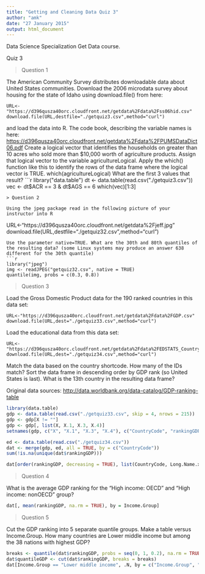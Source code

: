```yaml
---
title: "Getting and Cleaning Data Quiz 3"
author: "amk"
date: "27 January 2015"
output: html_document
---
```


Data Science Specialization Get Data course.

Quiz 3

> Question 1

The American Community Survey distributes downloadable data about United States communities. Download the 2006 microdata survey about housing for the state of Idaho using download.file() from here: 
```
URL<-"https://d396qusza40orc.cloudfront.net/getdata%2Fdata%2Fss06hid.csv"
download.file(URL,destfile="./getquiz3.csv",method="curl")
```
and load the data into R. The code book, describing the variable names is here: 
<https://d396qusza40orc.cloudfront.net/getdata%2Fdata%2FPUMSDataDict06.pdf> 
Create a logical vector that identifies the households on greater than 10 acres who sold more than $10,000 worth of agriculture products. Assign that logical vector to the variable agricultureLogical. Apply the which() function like this to identify the rows of the data frame where the logical vector is TRUE. which(agricultureLogical) What are the first 3 values that result?
```r
library("data.table")
dt <- data.table(read.csv("./getquiz3.csv"))
vec <- dt$ACR == 3 & dt$AGS == 6
which(vec)[1:3]
```
> Question 2

Using the jpeg package read in the following picture of your instructor into R
```
URL<-"https://d396qusza40orc.cloudfront.net/getdata%2Fjeff.jpg"
download.file(URL,destfile="./getquiz32.csv",method="curl")
```
Use the parameter native=TRUE. What are the 30th and 80th quantiles of the resulting data? (some Linux systems may produce an answer 638 different for the 30th quantile)
```r
library("jpeg")
img <- readJPEG("getquiz32.csv", native = TRUE)
quantile(img, probs = c(0.3, 0.8))
```

> Question 3

Load the Gross Domestic Product data for the 190 ranked countries in this data set:
```
URL<-"https://d396qusza40orc.cloudfront.net/getdata%2Fdata%2FGDP.csv"
download.file(URL,dest="./getquiz33.csv",method="curl")
```
Load the educational data from this data set:
```
URL<-"https://d396qusza40orc.cloudfront.net/getdata%2Fdata%2FEDSTATS_Country.csv"
download.file(URL,dest="./getquiz34.csv",method="curl")
```
Match the data based on the country shortcode. How many of the IDs match? Sort the data frame in descending order by GDP rank (so United States is last). What is the 13th country in the resulting data frame?

Original data sources: <http://data.worldbank.org/data-catalog/GDP-ranking-table>
```r
library(data.table)
gdp <- data.table(read.csv("./getquiz33.csv", skip = 4, nrows = 215))
gdp <- gdp[X != ""]
gdp <- gdp[, list(X, X.1, X.3, X.4)]
setnames(gdp, c("X", "X.1", "X.3", "X.4"), c("CountryCode", "rankingGDP", "Long.Name", "gdp"))

ed <- data.table(read.csv("./getquiz34.csv"))
dat <- merge(gdp, ed, all = TRUE, by = c("CountryCode"))
sum(!is.na(unique(dat$rankingGDP)))

dat[order(rankingGDP, decreasing = TRUE), list(CountryCode, Long.Name.x, Long.Name.y, rankingGDP, gdp)][13]
```
> Question 4

What is the average GDP ranking for the "High income: OECD" and "High income: nonOECD" group?
```r
dat[, mean(rankingGDP, na.rm = TRUE), by = Income.Group]
```

> Question 5

Cut the GDP ranking into 5 separate quantile groups. Make a table versus Income.Group. How many countries are Lower middle income but among the 38 nations with highest GDP?
```r
breaks <- quantile(dat$rankingGDP, probs = seq(0, 1, 0.2), na.rm = TRUE)
dat$quantileGDP <- cut(dat$rankingGDP, breaks = breaks)
dat[Income.Group == "Lower middle income", .N, by = c("Income.Group", "quantileGDP")]
```